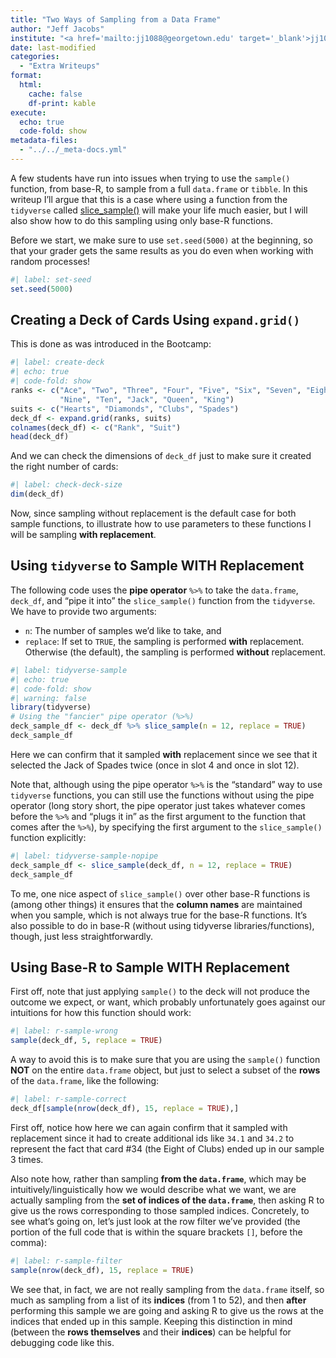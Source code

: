 ```yaml
---
title: "Two Ways of Sampling from a Data Frame"
author: "Jeff Jacobs"
institute: "<a href='mailto:jj1088@georgetown.edu' target='_blank'>jj1088@georgetown.edu</a>"
date: last-modified
categories:
  - "Extra Writeups"
format:
  html:
    cache: false
    df-print: kable
execute: 
  echo: true
  code-fold: show
metadata-files: 
  - "../../_meta-docs.yml"
---
```


A few students have run into issues when trying to use the `sample()` function, from base-R, to sample from a full `data.frame` or `tibble`. In this writeup I'll argue that this is a case where using a function from the `tidyverse` called [slice_sample()](https://dplyr.tidyverse.org/reference/slice.html){target="_blank"} will make your life much easier, but I will also show how to do this sampling using only base-R functions.

Before we start, we make sure to use `set.seed(5000)` at the beginning, so that your grader gets the same results as you do even when working with random processes!

```r
#| label: set-seed
set.seed(5000)
```

## Creating a Deck of Cards Using `expand.grid()`

This is done as was introduced in the Bootcamp:

```r
#| label: create-deck
#| echo: true
#| code-fold: show
ranks <- c("Ace", "Two", "Three", "Four", "Five", "Six", "Seven", "Eight",
           "Nine", "Ten", "Jack", "Queen", "King")
suits <- c("Hearts", "Diamonds", "Clubs", "Spades")
deck_df <- expand.grid(ranks, suits)
colnames(deck_df) <- c("Rank", "Suit")
head(deck_df)
```

And we can check the dimensions of `deck_df` just to make sure it created the right number of cards:

```r
#| label: check-deck-size
dim(deck_df)
```

Now, since sampling without replacement is the default case for both sample functions, to illustrate how to use parameters to these functions I will be sampling **with replacement**.

## Using `tidyverse` to Sample WITH Replacement

The following code uses the **pipe operator** `%>%` to take the `data.frame`, `deck_df`, and "pipe it into" the `slice_sample()` function from the `tidyverse`. We have to provide two arguments:

* `n`: The number of samples we'd like to take, and
* `replace`: If set to `TRUE`, the sampling is performed **with** replacement. Otherwise (the default), the sampling is performed **without** replacement.

```r
#| label: tidyverse-sample
#| echo: true
#| code-fold: show
#| warning: false
library(tidyverse)
# Using the "fancier" pipe operator (%>%)
deck_sample_df <- deck_df %>% slice_sample(n = 12, replace = TRUE)
deck_sample_df
```

Here we can confirm that it sampled **with** replacement since we see that it selected the Jack of Spades twice (once in slot 4 and once in slot 12).

Note that, although using the pipe operator `%>%` is the "standard" way to use `tidyverse` functions, you can still use the functions without using the pipe operator (long story short, the pipe operator just takes whatever comes before the `%>%` and "plugs it in" as the first argument to the function that comes after the `%>%`), by specifying the first argument to the `slice_sample()` function explicitly:

```r
#| label: tidyverse-sample-nopipe
deck_sample_df <- slice_sample(deck_df, n = 12, replace = TRUE)
deck_sample_df
```

To me, one nice aspect of `slice_sample()` over other base-R functions is (among other things) it ensures that the **column names** are maintained when you sample, which is not always true for the base-R functions. It's also possible to do in base-R (without using tidyverse libraries/functions), though, just less straightforwardly.

## Using Base-R to Sample WITH Replacement

First off, note that just applying `sample()` to the deck will not produce the outcome we expect, or want, which probably unfortunately goes against our intuitions for how this function should work:

```r
#| label: r-sample-wrong
sample(deck_df, 5, replace = TRUE)
```

A way to avoid this is to make sure that you are using the `sample()` function **NOT** on the entire `data.frame` object, but just to select a subset of the **rows** of the `data.frame`, like the following:

```r
#| label: r-sample-correct
deck_df[sample(nrow(deck_df), 15, replace = TRUE),]
```

First off, notice how here we can again confirm that it sampled with replacement since it had to create additional ids like `34.1` and `34.2` to represent the fact that card #34 (the Eight of Clubs) ended up in our sample 3 times.

Also note how, rather than sampling **from the `data.frame`**, which may be intuitively/linguistically how we would describe what we want, we are actually sampling from the **set of indices of the `data.frame`**, then asking R to give us the rows corresponding to those sampled indices. Concretely, to see what's going on, let's just look at the row filter we've provided (the portion of the full code that is within the square brackets `[]`, before the comma):

```r
#| label: r-sample-filter
sample(nrow(deck_df), 15, replace = TRUE)
```

We see that, in fact, we are not really sampling from the `data.frame` itself, so much as sampling from a list of its **indices** (from 1 to 52), and then **after** performing this sample we are going and asking R to give us the rows at the indices that ended up in this sample. Keeping this distinction in mind (between the **rows themselves** and their **indices**) can be helpful for debugging code like this.
